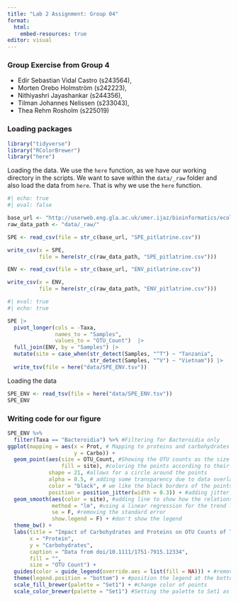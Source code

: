 ```yaml
---
title: "Lab 2 Assignment: Group 04"
format:
  html:
    embed-resources: true
editor: visual
---
```


### Group Exercise from Group 4 

- Edir Sebastian Vidal Castro (s243564), 
- Morten Orebo Holmström (s242223),
- Nithiyashri Jayashankar (s244356),
- Tilman Johannes Nelissen (s233043),
- Thea Rehm Rosholm (s225019)


### Loading packages
```r
library("tidyverse")
library("RColorBrewer")
library("here")
```

Loading the data. We use the `here` function, as we have our working directory in the scripts. We want to save within the `data/_raw` folder and also load the data from `here`. That is why we use the `here` function.

```r
#| echo: true
#| eval: false

base_url <- "http://userweb.eng.gla.ac.uk/umer.ijaz/bioinformatics/ecological/"
raw_data_path <- "data/_raw/"

SPE <- read_csv(file = str_c(base_url, "SPE_pitlatrine.csv"))

write_csv(x = SPE,
          file = here(str_c(raw_data_path, "SPE_pitlatrine.csv")))

ENV <- read_csv(file = str_c(base_url, "ENV_pitlatrine.csv"))

write_csv(x = ENV,
          file = here(str_c(raw_data_path, "ENV_pitlatrine.csv")))
```




```r
#| eval: true
#| echo: true

SPE |> 
  pivot_longer(cols = -Taxa,
               names_to = "Samples",
               values_to = "OTU_Count")  |> 
  full_join(ENV, by = "Samples") |> 
  mutate(site = case_when(str_detect(Samples, "^T") ~ "Tanzania",
                          str_detect(Samples, "^V") ~ "Vietnam")) |>  
  write_tsv(file = here("data/SPE_ENV.tsv"))
```

Loading the data
```r
SPE_ENV <- read_tsv(file = here("data/SPE_ENV.tsv"))
SPE_ENV
```





### Writing code for our figure
```r
SPE_ENV %>% 
  filter(Taxa == "Bacteroidia") %>% #Filtering for Bacteroidia only 
ggplot(mapping = aes(x = Prot, # Mapping to proteins and carbohydrates
                     y = Carbo)) + 
  geom_point(aes(size = OTU_Count, #Showing the OTU counts as the size of the geom_point
                 fill = site), #coloring the points according to their site
             shape = 21, #allows for a circle around the points
             alpha = 0.5, # adding some transparency due to data overlap
             color = "black", # we like the black borders of the points
             position = position_jitter(width = 0.3)) + #adding jitter as some points overlap
  geom_smooth(aes(color = site), #adding line to show how the relationship between carbs and proteins
              method = "lm", #using a linear regression for the trend line
              se = F, #removing the standard error 
              show.legend = F) + #don't show the legend
  theme_bw() + 
  labs(title = "Impact of Carbohydrates and Proteins on OTU Counts of Taxa Bacteroidia\nin Vietnamese and Tanzanian Latrine Pitts",
       x = "Protein",
       y = "Carbohydrates",
       caption = "Data from doi/10.1111/1751-7915.12334",
       fill = "",
       size = "OTU Count") +
  guides(color = guide_legend(override.aes = list(fill = NA))) + #remove the grey background from the legend
  theme(legend.position = "bottom") + #position the legend at the bottom
  scale_fill_brewer(palette = "Set1") + #change color of points
  scale_color_brewer(palette = "Set1") #Setting the palette to Set1 as this one is nicer
```

